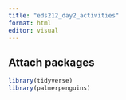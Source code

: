 ```yaml
---
title: "eds212_day2_activities"
format: html
editor: visual
---
```


## Attach packages

```r
library(tidyverse)
library(palmerpenguins)

```

## 
